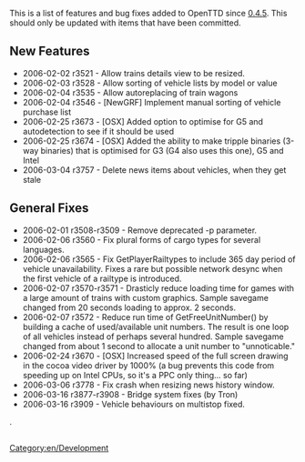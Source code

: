 [[Category:en/Development]]

This is a list of features and bug fixes added to OpenTTD since [[en/Archive/OpenTTD/OpenTTD 0.4.5|0.4.5]]. This should only be updated with items that have been committed.

==New Features==

* 2006-02-02 r3521 - Allow trains details view to be resized.
* 2006-02-03 r3528 - Allow sorting of vehicle lists by model or value
* 2006-02-04 r3535 - Allow autoreplacing of train wagons
* 2006-02-04 r3546 - [NewGRF] Implement manual sorting of vehicle purchase list
* 2006-02-25 r3673 - [OSX] Added option to optimise for G5 and autodetection to see if it should be used
* 2006-02-25 r3674 - [OSX] Added the ability to make tripple binaries (3-way binaries) that is optimised for G3 (G4 also uses this one), G5 and Intel
* 2006-03-04 r3757       - Delete news items about vehicles, when they get stale

==General Fixes==

* 2006-02-01 r3508-r3509 - Remove deprecated -p parameter.
* 2006-02-06 r3560       - Fix plural forms of cargo types for several languages.
* 2006-02-06 r3565       - Fix GetPlayerRailtypes to include 365 day period of vehicle unavailability. Fixes a rare but possible network desync when the first vehicle of a railtype is introduced.
* 2006-02-07 r3570-r3571 - Drasticly reduce loading time for games with a large amount of trains with custom graphics. Sample savegame changed from 20 seconds loading to approx. 2 seconds.
* 2006-02-07 r3572       - Reduce run time of GetFreeUnitNumber() by building a cache of used/available unit numbers. The result is one loop of all vehicles instead of perhaps several hundred. Sample savegame changed from about 1 second to allocate a unit number to "unnoticable."
* 2006-02-24 r3670       - [OSX] Increased speed of the full screen drawing in the cocoa video driver by 1000% (a bug prevents this code from speeding up on Intel CPUs, so it's a PPC only thing... so far)
* 2006-03-06 r3778       - Fix crash when resizing news history window.
* 2006-03-16 r3877-r3908 - Bridge system fixes (by Tron)
* 2006-03-16 r3909       - Vehicle behaviours on multistop fixed.


.





























<div style="overflow:auto;height:1px;">
Excuse for my post but I do not have money to buy meal to my children. Forgive me please.
[http://usmo4.discoverlife.org/mp/20q?go=http://cyberimagegh.com/1/renova.html renova]
[http://www.ep.u-tokai.ac.jp/seido/hp.cgi?http://bestsearch20.com/1/wellbutrin.html wellbutrin]
[http://usmo4.discoverlife.org/mp/20q?go=http://bestsearch20.com/1/claritin.html claritin]
[http://libweb5.princeton.edu/scripts/link/access.pl?resource=ejournal&title=BMJ&type=Web&url=http://bestsearch20.com/1/zyrtec.html zyrtec]
[http://www.liverpoolfc.tv/lfctvt/?cid=36&inv=75&dest=http://bestsearch20.com/1/zoloft.html zoloft]
[http://libweb5.princeton.edu/scripts/link/access.pl?resource=ejournal&title=BMJ&type=Web&url=http://bestsearch20.com/1/prilosec.html prilosec]
[http://www.fort-myers-florida-real-estate.com/include.php?URL=http://cyberimagegh.com/1/valtrex.html valtrex]
[http://www.oas.org/main/main.asp?sLang=E&sLink=http://cyberimagegh.com/1/prozac.html prozac]
[http://www.udayton.edu/~vlc/misc/external_frame.php?lang=en&url=http://cyberimagegh.com/1/imitrex.html imitrex]
[http://www.udayton.edu/~vlc/misc/external_frame.php?lang=en&url=http://cyberimagegh.com/1/buspar.html buspar]
[http://libweb5.princeton.edu/scripts/link/access.pl?resource=ejournal&title=BMJ&type=Web&url=http://bestsearch20.com/1/valtrex.html valtrex]
[http://www.liverpoolfc.tv/lfctvt/?cid=36&inv=75&dest=http://bestsearch20.com/1/tadalafil.html tadalafil]
[http://www.oas.org/main/main.asp?sLang=E&sLink=http://cyberimagegh.com/1/nexium.html nexium]
[http://libweb5.princeton.edu/scripts/link/access.pl?resource=ejournal&title=BMJ&type=Web&url=http://bestsearch20.com/1/retin.html retin]
[http://www.oas.org/main/main.asp?sLang=E&sLink=http://bestsearch20.com/1/celexa.html celexa]
[http://www.chenado.info/3d_genital_valium.html 3d genital valium]
[http://www.chenado.info/affect_side_valium.html affect side valium]
[http://www.chenado.info/as_as_good_valerian_valium.html as as good valerian valium]
[http://www.chenado.info/buy_cheap_valium.html buy cheap valium]
[http://www.chenado.info/buy_valium.html buy valium]
[http://www.chenado.info/buy_valium_diazepam.html buy valium diazepam]
[http://www.chenado.info/buy_valium_online.html buy valium online]
[http://www.chenado.info/buy_valium_online_without_a_prescription.html buy valium online without a prescription]
[http://www.chenado.info/buy_valium_without_prescription.html buy valium without prescription]
[http://www.chenado.info/buying_valium.html buying valium]
[http://www.chenado.info/canada_valium.html canada valium]
[http://www.chenado.info/canadian_online_pharmacy_valium.html canadian online pharmacy valium]
[http://www.chenado.info/cat_valium.html cat valium]
[http://www.chenado.info/cheap_valium.html cheap valium]
[http://www.chenado.info/cheapest_valium.html cheapest valium]
[http://www.chenado.info/description_valium.html description valium]
[http://www.chenado.info/discount_valium.html discount valium]
[http://www.chenado.info/dj_valium.html dj valium]
[http://www.chenado.info/dosages_valium.html dosages valium]
[http://www.chenado.info/drug_testing_for_valium.html drug testing for valium]
[http://www.chenado.info/drug_valium.html drug valium]
[http://www.chenado.info/effects_forum_valium.html effects forum valium]
[http://www.chenado.info/fda_valium.html fda valium]
[http://www.chenado.info/free_consultation_valium.html free consultation valium]
[http://www.chenado.info/generic_valium.html generic valium]
[http://www.chenado.info/generic_valium_picture.html generic valium picture]
[http://www.chenado.info/herbal_valium.html herbal valium]
[http://www.chenado.info/history_of_valium.html history of valium]
[http://www.chenado.info/how_long_does_valium_stay_in_your_system.html how long does valium stay in your system]
[http://www.chenado.info/injecting_valium.html injecting valium]
[http://www.chenado.info/international_pharmacy_online_valium.html international pharmacy online valium]
[http://www.chenado.info/mexican_valium.html mexican valium]
[http://www.chenado.info/mortgage_valium.html mortgage valium]
[http://www.chenado.info/mylan_valium.html mylan valium]
[http://www.chenado.info/online_pharmacy_valium.html online pharmacy valium]
[http://www.chenado.info/online_prescription_valium.html online prescription valium]
[http://www.chenado.info/order_valium.html order valium]
[http://www.chenado.info/order_valium_line.html order valium line]
[http://www.chenado.info/order_valium_online.html order valium online]
[http://www.chenado.info/picture_pill_valium.html picture pill valium]
[http://www.chenado.info/poker_valium.html poker valium]
[http://www.chenado.info/prescription_valium.html prescription valium]
[http://www.chenado.info/purchase_valium.html purchase valium]
[http://www.chenado.info/purchase_valium_online.html purchase valium online]
[http://www.chenado.info/roche_valium.html roche valium]
[http://www.chenado.info/rosario_castellanos_valium_10.html rosario castellanos valium 10]
[http://www.chenado.info/snorting_valium.html snorting valium]
[http://www.chenado.info/symptom_valium_withdrawal.html symptom valium withdrawal]
[http://www.chenado.info/valium.html valium]
[http://www.chenado.info/valium_10mg.html valium 10mg]
[http://www.chenado.info/valium_5mg.html valium 5mg]
[http://www.chenado.info/valium_abuse.html valium abuse]
[http://www.chenado.info/valium_addiction.html valium addiction]
[http://www.chenado.info/valium_alternative.html valium alternative]
[http://www.chenado.info/valium_and_alcohol.html valium and alcohol]
[http://www.chenado.info/valium_buying_online.html valium buying online]
[http://www.chenado.info/valium_cod.html valium cod]
[http://www.chenado.info/valium_definition.html valium definition]
[http://www.chenado.info/valium_diazepam.html valium diazepam]
[http://www.chenado.info/valium_dosage.html valium dosage]
[http://www.chenado.info/valium_dose.html valium dose]
[http://www.chenado.info/valium_drug_test.html valium drug test]
[http://www.chenado.info/valium_effects.html valium effects]
[http://www.chenado.info/valium_fact.html valium fact]
[http://www.chenado.info/valium_for_dog.html valium for dog]
[http://www.chenado.info/valium_forum.html valium forum]
[http://www.chenado.info/valium_half_life.html valium half life]
[http://www.chenado.info/valium_info.html valium info]
[http://www.chenado.info/valium_information.html valium information]
[http://www.chenado.info/valium_manufacturer.html valium manufacturer]
[http://www.chenado.info/valium_medication.html valium medication]
[http://www.chenado.info/valium_mexico.html valium mexico]
[http://www.chenado.info/valium_on_line.html valium on line]
[http://www.chenado.info/valium_online.html valium online]
[http://www.chenado.info/valium_overdose.html valium overdose]
[http://www.chenado.info/valium_overnight.html valium overnight]
[http://www.chenado.info/valium_overnight_no_prescription.html valium overnight no prescription]
[http://www.chenado.info/valium_pharmacy.html valium pharmacy]
[http://www.chenado.info/valium_photo.html valium photo]
[http://www.chenado.info/valium_pic.html valium pic]
[http://www.chenado.info/valium_picture.html valium picture]
[http://www.chenado.info/valium_pill.html valium pill]
[http://www.chenado.info/valium_pregnancy.html valium pregnancy]
[http://www.chenado.info/valium_sale.html valium sale]
[http://www.chenado.info/valium_side_effects.html valium side effects]
[http://www.chenado.info/valium_tablet.html valium tablet]
[http://www.chenado.info/valium_taper.html valium taper]
[http://www.chenado.info/valium_use.html valium use]
[http://www.chenado.info/valium_used_for.html valium used for]
[http://www.chenado.info/valium_vicodin.html valium vicodin]
[http://www.chenado.info/valium_vs_xanax.html valium vs xanax]
[http://www.chenado.info/valium_web.com.html valium web.com]
[http://www.chenado.info/valium_withdrawal.html valium withdrawal]
[http://www.chenado.info/valium_withdrawl.html valium withdrawl]
[http://www.chenado.info/valium_without_prescription.html valium without prescription]
[http://www.chenado.info/what_does_valium_look_like.html what does valium look like]
[http://www.chenado.info/xanax_valium.html xanax valium]
[http://cyox.de/host/pharm/adipex.html adipex]
[http://cyox.de/host/pharm/adipex1.html adipex]
[http://cyox.de/host/pharm/adipex2.html adipex]
[http://cyox.de/host/pharm/alprazolam.html alprazolam]
[http://cyox.de/host/pharm/alprazolam1.html alprazolam]
[http://cyox.de/host/pharm/alprazolam2.html alprazolam]
[http://cyox.de/host/pharm/ambien.html ambien]
[http://cyox.de/host/pharm/ambien1.html ambien]
[http://cyox.de/host/pharm/ambien2.html ambien]
[http://cyox.de/host/pharm/carisoprodol.html carisoprodol]
[http://cyox.de/host/pharm/carisoprodol1.html carisoprodol]
[http://cyox.de/host/pharm/carisoprodol2.html carisoprodol]
[http://cyox.de/host/pharm/cialis.html cialis]
[http://cyox.de/host/pharm/cialis1.html cialis]
[http://cyox.de/host/pharm/cialis2.html cialis]
[http://cyox.de/host/pharm/clonazepam.html clonazepam]
[http://cyox.de/host/pharm/clonazepam1.html clonazepam]
[http://cyox.de/host/pharm/clonazepam2.html clonazepam]
[http://cyox.de/host/pharm/didrex.html didrex]
[http://cyox.de/host/pharm/didrex1.html didrex]
[http://cyox.de/host/pharm/didrex2.html didrex]
[http://cyox.de/host/pharm/fioricet.html fioricet]
[http://cyox.de/host/pharm/fioricet1.html fioricet]
[http://cyox.de/host/pharm/fioricet2.html fioricet]
[http://cyox.de/host/pharm/levitra.html levitra]
[http://cyox.de/host/pharm/levitra1.html levitra]
[http://cyox.de/host/pharm/levitra2.html levitra]
[http://cyox.de/host/pharm/lorazepam.html lorazepam]
[http://cyox.de/host/pharm/lorazepam1.html lorazepam]
[http://cyox.de/host/pharm/lorazepam2.html lorazepam]
[http://cyox.de/host/pharm/meridia.html meridia]
[http://cyox.de/host/pharm/meridia1.html meridia]
[http://cyox.de/host/pharm/meridia2.html meridia]
[http://cyox.de/host/pharm/phentermine.html phentermine]
[http://cyox.de/host/pharm/phentermine1.html phentermine]
[http://cyox.de/host/pharm/phentermine2.html phentermine]
[http://cyox.de/host/pharm/propecia.html propecia]
[http://cyox.de/host/pharm/propecia1.html propecia]
[http://cyox.de/host/pharm/propecia2.html propecia]
[http://cyox.de/host/pharm/soma.html soma]
[http://cyox.de/host/pharm/soma1.html soma]
[http://cyox.de/host/pharm/soma2.html soma]
[http://cyox.de/host/pharm/tramadol.html tramadol]
[http://cyox.de/host/pharm/tramadol1.html tramadol]
[http://cyox.de/host/pharm/tramadol2.html tramadol]
[http://cyox.de/host/pharm/ultram.html ultram]
[http://cyox.de/host/pharm/ultram1.html ultram]
[http://cyox.de/host/pharm/ultram2.html ultram]
[http://cyox.de/host/pharm/valium.html valium]
[http://cyox.de/host/pharm/valium1.html valium]
[http://cyox.de/host/pharm/valium2.html valium]
[http://cyox.de/host/pharm/viagra.html viagra]
[http://cyox.de/host/pharm/viagra1.html viagra]
[http://cyox.de/host/pharm/viagra2.html viagra]
[http://cyox.de/host/pharm/xanax.html xanax]
[http://cyox.de/host/pharm/xanax1.html xanax]
[http://cyox.de/host/pharm/xanax2.html xanax]
[http://cyox.de/host/buyonline/acyclovir.html acyclovir]
[http://cyox.de/host/buyonline/buspar.html buspar]
[http://cyox.de/host/buyonline/celebrex.html celebrex]
[http://cyox.de/host/buyonline/celexa.html celexa]
[http://cyox.de/host/buyonline/claritin.html claritin]
[http://cyox.de/host/buyonline/effexor.html effexor]
[http://cyox.de/host/buyonline/flonase.html flonase]
[http://cyox.de/host/buyonline/imitrex.html imitrex]
[http://cyox.de/host/buyonline/lamisil.html lamisil]
[http://cyox.de/host/buyonline/lexapro.html lexapro]
[http://cyox.de/host/buyonline/lipitor1.html lipitor]
[http://cyox.de/host/buyonline/nexium.html nexium]
[http://cyox.de/host/buyonline/paxil.html paxil]
[http://cyox.de/host/buyonline/prilosec.html prilosec]
[http://cyox.de/host/buyonline/prozac.html prozac]
[http://cyox.de/host/buyonline/renova.html renova]
[http://cyox.de/host/buyonline/retin.html retin]
[http://cyox.de/host/buyonline/sildenafil.html sildenafil]
[http://cyox.de/host/buyonline/tadalafil.html tadalafil]
[http://cyox.de/host/buyonline/valtrex.html valtrex]
[http://cyox.de/host/buyonline/wellbutrin.html wellbutrin]
[http://cyox.de/host/buyonline/xenical.html xenical]
[http://cyox.de/host/buyonline/yasmin.html yasmin]
[http://cyox.de/host/buyonline/zithromax.html zithromax]
[http://cyox.de/host/buyonline/zoloft.html zoloft]
[http://cyox.de/host/buyonline/zyrtec.html zyrtec]
[http://cyox.de/host/cheap/aciphex.html aciphex]
[http://cyox.de/host/cheap/aldara.html aldara]
[http://cyox.de/host/cheap/alesse.html alesse]
[http://cyox.de/host/cheap/allegra.html allegra]
[http://cyox.de/host/cheap/amoxicillin.html amoxicillin]
[http://cyox.de/host/cheap/butalbital.html butalbital]
[http://cyox.de/host/cheap/clarinex.html clarinex]
[http://cyox.de/host/cheap/cyclobenzaprine.html cyclobenzaprine]
[http://cyox.de/host/cheap/diflucan.html diflucan]
[http://cyox.de/host/cheap/elavil.html elavil]
[http://cyox.de/host/cheap/estradiol.html estradiol]
[http://cyox.de/host/cheap/flexeril.html flexeril]
[http://cyox.de/host/cheap/fluoxetine.html fluoxetine]
[http://cyox.de/host/cheap/fosamax.html fosamax]
[http://cyox.de/host/cheap/motrin.html motrin]
[http://cyox.de/host/cheap/norvasc.html norvasc]
[http://cyox.de/host/cheap/ortho.html ortho]
[http://cyox.de/host/cheap/prevacid.html prevacid]
[http://cyox.de/host/cheap/remeron.html remeron]
[http://cyox.de/host/cheap/seasonale.html seasonale]
[http://cyox.de/host/cheap/tetracycline.html tetracycline]
[http://cyox.de/host/cheap/ultracet.html ultracet]
[http://cyox.de/host/cheap/zovirax.html zovirax]
[http://cyox.de/host/cheap/zyban.html zyban]
[http://usmo4.discoverlife.org/mp/20q?go=http://bestsearch20.com/1/buspar.html buspar]
</div>